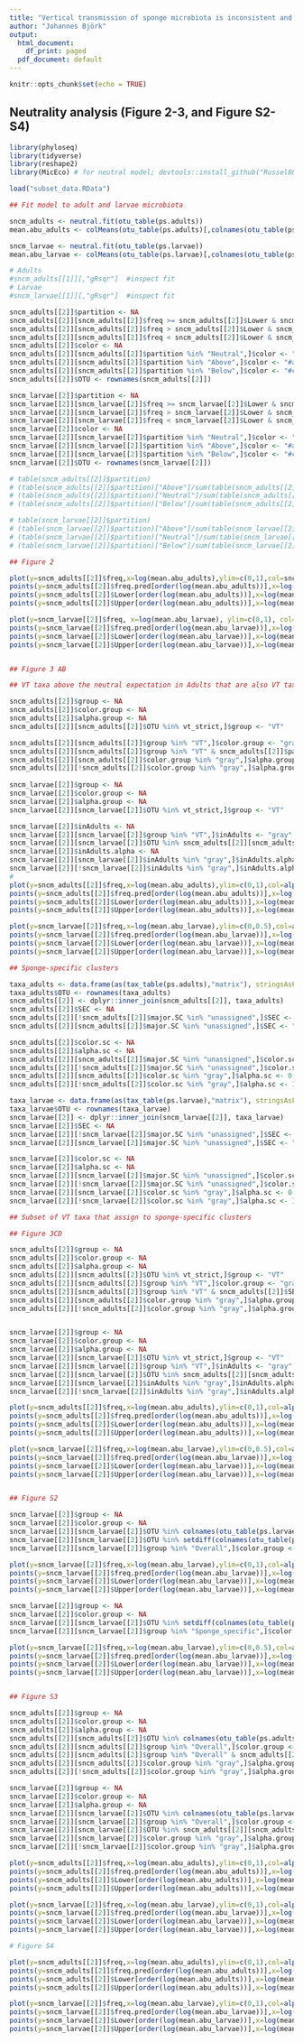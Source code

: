 ```yaml
---
title: "Vertical transmission of sponge microbiota is inconsistent and unfaithful"
author: "Johannes Björk"
output:
  html_document:
    df_print: paged
  pdf_document: default
---
```


```r
knitr::opts_chunk$set(echo = TRUE)
```

## Neutrality analysis (Figure 2-3, and Figure S2-S4)

```r

library(phyloseq)
library(tidyverse)
library(reshape2)
library(MicEco) # for neutral model; devtools::install_github("Russel88/MicEco")

load("subset_data.RData")

## Fit model to adult and larvae microbiota

sncm_adults <- neutral.fit(otu_table(ps.adults))
mean.abu_adults <- colMeans(otu_table(ps.adults)[,colnames(otu_table(ps.adults)) %in% rownames(sncm_adults[[2]])])

sncm_larvae <- neutral.fit(otu_table(ps.larvae))
mean.abu_larvae <- colMeans(otu_table(ps.larvae)[,colnames(otu_table(ps.larvae)) %in% rownames(sncm_larvae[[2]])])

# Adults
#sncm_adults[[1]][,"gRsqr"]  #inspect fit
# Larvae
#sncm_larvae[[1]][,"gRsqr"]  #inspect fit

sncm_adults[[2]]$partition <- NA
sncm_adults[[2]][sncm_adults[[2]]$freq >= sncm_adults[[2]]$Lower & sncm_adults[[2]]$freq <= sncm_adults[[2]]$Upper,]$partition <- "Neutral"
sncm_adults[[2]][sncm_adults[[2]]$freq > sncm_adults[[2]]$Lower & sncm_adults[[2]]$freq > sncm_adults[[2]]$Upper,]$partition <- "Above"
sncm_adults[[2]][sncm_adults[[2]]$freq < sncm_adults[[2]]$Lower & sncm_adults[[2]]$freq < sncm_adults[[2]]$Upper,]$partition <- "Below"
sncm_adults[[2]]$color <- NA
sncm_adults[[2]][sncm_adults[[2]]$partition %in% "Neutral",]$color <- "#bababa"
sncm_adults[[2]][sncm_adults[[2]]$partition %in% "Above",]$color <- "#a6dba0"
sncm_adults[[2]][sncm_adults[[2]]$partition %in% "Below",]$color <- "#c2a5cf"
sncm_adults[[2]]$OTU <- rownames(sncm_adults[[2]])

sncm_larvae[[2]]$partition <- NA
sncm_larvae[[2]][sncm_larvae[[2]]$freq >= sncm_larvae[[2]]$Lower & sncm_larvae[[2]]$freq <= sncm_larvae[[2]]$Upper,]$partition <- "Neutral"
sncm_larvae[[2]][sncm_larvae[[2]]$freq > sncm_larvae[[2]]$Lower & sncm_larvae[[2]]$freq > sncm_larvae[[2]]$Upper,]$partition <- "Above"
sncm_larvae[[2]][sncm_larvae[[2]]$freq < sncm_larvae[[2]]$Lower & sncm_larvae[[2]]$freq < sncm_larvae[[2]]$Upper,]$partition <- "Below"
sncm_larvae[[2]]$color <- NA
sncm_larvae[[2]][sncm_larvae[[2]]$partition %in% "Neutral",]$color <- "#bababa"
sncm_larvae[[2]][sncm_larvae[[2]]$partition %in% "Above",]$color <- "#a6dba0"
sncm_larvae[[2]][sncm_larvae[[2]]$partition %in% "Below",]$color <- "#c2a5cf"
sncm_larvae[[2]]$OTU <- rownames(sncm_larvae[[2]])

# table(sncm_adults[[2]]$partition)
# (table(sncm_adults[[2]]$partition)["Above"]/sum(table(sncm_adults[[2]]$partition)))*100
# (table(sncm_adults[[2]]$partition)["Neutral"]/sum(table(sncm_adults[[2]]$partition)))*100
# (table(sncm_adults[[2]]$partition)["Below"]/sum(table(sncm_adults[[2]]$partition)))*100

# table(sncm_larvae[[2]]$partition)
# (table(sncm_larvae[[2]]$partition)["Above"]/sum(table(sncm_larvae[[2]]$partition)))*100
# (table(sncm_larvae[[2]]$partition)["Neutral"]/sum(table(sncm_larvae[[2]]$partition)))*100
# (table(sncm_larvae[[2]]$partition)["Below"]/sum(table(sncm_larvae[[2]]$partition)))*100

## Figure 2

plot(y=sncm_adults[[2]]$freq,x=log(mean.abu_adults),ylim=c(0,1),col=sncm_adults[[2]]$color, pch=19, main="Adults", ylab="Occurrence frequency", xlab="log(Mean relative abundance)")
points(y=sncm_adults[[2]]$freq.pred[order(log(mean.abu_adults))],x=log(mean.abu_adults)[order(log(mean.abu_adults))],type="l")
points(y=sncm_adults[[2]]$Lower[order(log(mean.abu_adults))],x=log(mean.abu_adults)[order(log(mean.abu_adults))],type="l",lty=2)
points(y=sncm_adults[[2]]$Upper[order(log(mean.abu_adults))],x=log(mean.abu_adults)[order(log(mean.abu_adults))],type="l",lty=2)

plot(y=sncm_larvae[[2]]$freq, x=log(mean.abu_larvae), ylim=c(0,1), col=sncm_larvae[[2]]$color, pch=19, main="Larvae", ylab="Occurrence frequency", xlab="log(Mean relative abundance)")
points(y=sncm_larvae[[2]]$freq.pred[order(log(mean.abu_larvae))],x=log(mean.abu_larvae)[order(log(mean.abu_larvae))],type="l")
points(y=sncm_larvae[[2]]$Lower[order(log(mean.abu_larvae))],x=log(mean.abu_larvae)[order(log(mean.abu_larvae))],type="l",lty=2)
points(y=sncm_larvae[[2]]$Upper[order(log(mean.abu_larvae))],x=log(mean.abu_larvae)[order(log(mean.abu_larvae))],type="l",lty=2)


## Figure 3 AB

## VT taxa above the neutral expectation in Adults that are also VT taxa in Larvae 

sncm_adults[[2]]$group <- NA
sncm_adults[[2]]$color.group <- NA
sncm_adults[[2]]$alpha.group <- NA
sncm_adults[[2]][sncm_adults[[2]]$OTU %in% vt_strict,]$group <- "VT"

sncm_adults[[2]][sncm_adults[[2]]$group %in% "VT",]$color.group <- "gray"
sncm_adults[[2]][sncm_adults[[2]]$group %in% "VT" & sncm_adults[[2]]$partition %in% "Above",]$color.group <- "chocolate2"
sncm_adults[[2]][sncm_adults[[2]]$color.group %in% "gray",]$alpha.group <- 0.4
sncm_adults[[2]][!sncm_adults[[2]]$color.group %in% "gray",]$alpha.group <- 1
 
sncm_larvae[[2]]$group <- NA
sncm_larvae[[2]]$color.group <- NA
sncm_larvae[[2]]$alpha.group <- NA
sncm_larvae[[2]][sncm_larvae[[2]]$OTU %in% vt_strict,]$group <- "VT"

sncm_larvae[[2]]$inAdults <- NA
sncm_larvae[[2]][sncm_larvae[[2]]$group %in% "VT",]$inAdults <- "gray"
sncm_larvae[[2]][sncm_larvae[[2]]$OTU %in% sncm_adults[[2]][sncm_adults[[2]]$group %in% "VT" & sncm_adults[[2]]$partition %in% "Above",]$OTU,]$inAdults <- "chocolate2"
sncm_larvae[[2]]$inAdults.alpha <- NA
sncm_larvae[[2]][sncm_larvae[[2]]$inAdults %in% "gray",]$inAdults.alpha <- 0.4
sncm_larvae[[2]][!sncm_larvae[[2]]$inAdults %in% "gray",]$inAdults.alpha <- 1
# 
plot(y=sncm_adults[[2]]$freq,x=log(mean.abu_adults),ylim=c(0,1),col=alpha(sncm_adults[[2]]$color.group,sncm_adults[[2]]$alpha.group), pch=19, ylab="Occurrence frequency", xlab="log(Mean relative abundance)", main="Adults")
points(y=sncm_adults[[2]]$freq.pred[order(log(mean.abu_adults))],x=log(mean.abu_adults)[order(log(mean.abu_adults))],type="l")
points(y=sncm_adults[[2]]$Lower[order(log(mean.abu_adults))],x=log(mean.abu_adults)[order(log(mean.abu_adults))],type="l",lty=2)
points(y=sncm_adults[[2]]$Upper[order(log(mean.abu_adults))],x=log(mean.abu_adults)[order(log(mean.abu_adults))],type="l",lty=2)

plot(y=sncm_larvae[[2]]$freq,x=log(mean.abu_larvae),ylim=c(0,0.5),col=alpha(sncm_larvae[[2]]$inAdults,sncm_larvae[[2]]$inAdults.alpha), pch=19, ylab="Occurrence frequency", xlab="log(Mean relative abundance)", main="Larvae")
points(y=sncm_larvae[[2]]$freq.pred[order(log(mean.abu_larvae))],x=log(mean.abu_larvae)[order(log(mean.abu_larvae))],type="l")
points(y=sncm_larvae[[2]]$Lower[order(log(mean.abu_larvae))],x=log(mean.abu_larvae)[order(log(mean.abu_larvae))],type="l",lty=2)
points(y=sncm_larvae[[2]]$Upper[order(log(mean.abu_larvae))],x=log(mean.abu_larvae)[order(log(mean.abu_larvae))],type="l",lty=2)

## Sponge-specific clusters

taxa_adults <- data.frame(as(tax_table(ps.adults),"matrix"), stringsAsFactors=F)
taxa_adults$OTU <- rownames(taxa_adults)
sncm_adults[[2]] <- dplyr::inner_join(sncm_adults[[2]], taxa_adults)
sncm_adults[[2]]$SEC <- NA
sncm_adults[[2]][!sncm_adults[[2]]$major.SC %in% "unassigned",]$SEC <- "SEC"
sncm_adults[[2]][sncm_adults[[2]]$major.SC %in% "unassigned",]$SEC <- "unassigned"

sncm_adults[[2]]$color.sc <- NA
sncm_adults[[2]]$alpha.sc <- NA
sncm_adults[[2]][sncm_adults[[2]]$major.SC %in% "unassigned",]$color.sc <- "gray"
sncm_adults[[2]][!sncm_adults[[2]]$major.SC %in% "unassigned",]$color.sc <- "plum3"
sncm_adults[[2]][sncm_adults[[2]]$color.sc %in% "gray",]$alpha.sc <- 0.5
sncm_adults[[2]][!sncm_adults[[2]]$color.sc %in% "gray",]$alpha.sc <- 1

taxa_larvae <- data.frame(as(tax_table(ps.larvae),"matrix"), stringsAsFactors=F)
taxa_larvae$OTU <- rownames(taxa_larvae)
sncm_larvae[[2]] <- dplyr::inner_join(sncm_larvae[[2]], taxa_larvae)
sncm_larvae[[2]]$SEC <- NA
sncm_larvae[[2]][!sncm_larvae[[2]]$major.SC %in% "unassigned",]$SEC <- "SEC"
sncm_larvae[[2]][sncm_larvae[[2]]$major.SC %in% "unassigned",]$SEC <- "unassigned"

sncm_larvae[[2]]$color.sc <- NA
sncm_larvae[[2]]$alpha.sc <- NA
sncm_larvae[[2]][sncm_larvae[[2]]$major.SC %in% "unassigned",]$color.sc <- "gray"
sncm_larvae[[2]][!sncm_larvae[[2]]$major.SC %in% "unassigned",]$color.sc <- "plum3"
sncm_larvae[[2]][sncm_larvae[[2]]$color.sc %in% "gray",]$alpha.sc <- 0.5
sncm_larvae[[2]][!sncm_larvae[[2]]$color.sc %in% "gray",]$alpha.sc <- 1

## Subset of VT taxa that assign to sponge-specific clusters

## Figure 3CD

sncm_adults[[2]]$group <- NA
sncm_adults[[2]]$color.group <- NA
sncm_adults[[2]]$alpha.group <- NA
sncm_adults[[2]][sncm_adults[[2]]$OTU %in% vt_strict,]$group <- "VT"
sncm_adults[[2]][sncm_adults[[2]]$group %in% "VT",]$color.group <- "gray"
sncm_adults[[2]][sncm_adults[[2]]$group %in% "VT" & sncm_adults[[2]]$SEC %in% "SEC" & sncm_adults[[2]]$partition %in% "Above",]$color.group <- "plum4"
sncm_adults[[2]][sncm_adults[[2]]$color.group %in% "gray",]$alpha.group <- 0.4
sncm_adults[[2]][!sncm_adults[[2]]$color.group %in% "gray",]$alpha.group <- 1


sncm_larvae[[2]]$group <- NA
sncm_larvae[[2]]$color.group <- NA
sncm_larvae[[2]]$alpha.group <- NA
sncm_larvae[[2]][sncm_larvae[[2]]$OTU %in% vt_strict,]$group <- "VT"
sncm_larvae[[2]][sncm_larvae[[2]]$group %in% "VT",]$inAdults <- "gray"
sncm_larvae[[2]][sncm_larvae[[2]]$OTU %in% sncm_adults[[2]][sncm_adults[[2]]$group %in% "VT" & sncm_adults[[2]]$SEC %in% "SEC" & sncm_adults[[2]]$partition %in% "Above",]$OTU,]$inAdults <- "plum4"
sncm_larvae[[2]][sncm_larvae[[2]]$inAdults %in% "gray",]$inAdults.alpha <- 0.4
sncm_larvae[[2]][!sncm_larvae[[2]]$inAdults %in% "gray",]$inAdults.alpha <- 1

plot(y=sncm_adults[[2]]$freq,x=log(mean.abu_adults),ylim=c(0,1),col=alpha(sncm_adults[[2]]$color.group,sncm_adults[[2]]$alpha.group), pch=19, ylab="Occurrence frequency", xlab="log(Mean relative abundance)", main="Adults")
points(y=sncm_adults[[2]]$freq.pred[order(log(mean.abu_adults))],x=log(mean.abu_adults)[order(log(mean.abu_adults))],type="l")
points(y=sncm_adults[[2]]$Lower[order(log(mean.abu_adults))],x=log(mean.abu_adults)[order(log(mean.abu_adults))],type="l",lty=2)
points(y=sncm_adults[[2]]$Upper[order(log(mean.abu_adults))],x=log(mean.abu_adults)[order(log(mean.abu_adults))],type="l",lty=2)

plot(y=sncm_larvae[[2]]$freq,x=log(mean.abu_larvae),ylim=c(0,0.5),col=alpha(sncm_larvae[[2]]$inAdults,sncm_larvae[[2]]$inAdults.alpha), pch=19, ylab="Occurrence frequency", xlab="log(Mean relative abundance)", main="Larvae")
points(y=sncm_larvae[[2]]$freq.pred[order(log(mean.abu_larvae))],x=log(mean.abu_larvae)[order(log(mean.abu_larvae))],type="l")
points(y=sncm_larvae[[2]]$Lower[order(log(mean.abu_larvae))],x=log(mean.abu_larvae)[order(log(mean.abu_larvae))],type="l",lty=2)
points(y=sncm_larvae[[2]]$Upper[order(log(mean.abu_larvae))],x=log(mean.abu_larvae)[order(log(mean.abu_larvae))],type="l",lty=2)


## Figure S2

sncm_larvae[[2]]$group <- NA
sncm_larvae[[2]]$color.group <- NA
sncm_larvae[[2]][sncm_larvae[[2]]$OTU %in% colnames(otu_table(ps.larvae)),]$group <- "Overall"
sncm_larvae[[2]][sncm_larvae[[2]]$OTU %in% setdiff(colnames(otu_table(ps.larvae)),colnames(seqtab_water)),]$group <- "Sponge_specific"
sncm_larvae[[2]][sncm_larvae[[2]]$group %in% "Overall",]$color.group <- "gray"

plot(y=sncm_larvae[[2]]$freq,x=log(mean.abu_larvae),ylim=c(0,1),col=alpha(sncm_larvae[[2]]$color.group,sncm_larvae[[2]]$alpha.group), pch=19, ylab="Occurrence frequency", xlab="log(Mean relative abundance)", main="Larvae")
points(y=sncm_larvae[[2]]$freq.pred[order(log(mean.abu_larvae))],x=log(mean.abu_larvae)[order(log(mean.abu_larvae))],type="l")
points(y=sncm_larvae[[2]]$Lower[order(log(mean.abu_larvae))],x=log(mean.abu_larvae)[order(log(mean.abu_larvae))],type="l",lty=2)
points(y=sncm_larvae[[2]]$Upper[order(log(mean.abu_larvae))],x=log(mean.abu_larvae)[order(log(mean.abu_larvae))],type="l",lty=2)

sncm_larvae[[2]]$group <- NA
sncm_larvae[[2]]$color.group <- NA
sncm_larvae[[2]][sncm_larvae[[2]]$OTU %in% setdiff(colnames(otu_table(ps.larvae)),colnames(seqtab_water)),]$group <- "Sponge_specific"
sncm_larvae[[2]][sncm_larvae[[2]]$group %in% "Sponge_specific",]$color.group <- "burlywood2"

plot(y=sncm_larvae[[2]]$freq,x=log(mean.abu_larvae),ylim=c(0,0.5),col=alpha(sncm_larvae[[2]]$color.group,sncm_larvae[[2]]$alpha.group), pch=19, ylab="Occurrence frequency", xlab="log(Mean relative abundance)", main="Larvae")
points(y=sncm_larvae[[2]]$freq.pred[order(log(mean.abu_larvae))],x=log(mean.abu_larvae)[order(log(mean.abu_larvae))],type="l")
points(y=sncm_larvae[[2]]$Lower[order(log(mean.abu_larvae))],x=log(mean.abu_larvae)[order(log(mean.abu_larvae))],type="l",lty=2)
points(y=sncm_larvae[[2]]$Upper[order(log(mean.abu_larvae))],x=log(mean.abu_larvae)[order(log(mean.abu_larvae))],type="l",lty=2)


## Figure S3

sncm_adults[[2]]$group <- NA
sncm_adults[[2]]$color.group <- NA
sncm_adults[[2]]$alpha.group <- NA
sncm_adults[[2]][sncm_adults[[2]]$OTU %in% colnames(otu_table(ps.adults)),]$group <- "Overall"
sncm_adults[[2]][sncm_adults[[2]]$group %in% "Overall",]$color.group <- "gray"
sncm_adults[[2]][sncm_adults[[2]]$group %in% "Overall" & sncm_adults[[2]]$partition %in% "Above",]$color.group <- "steelblue2"
sncm_adults[[2]][sncm_adults[[2]]$color.group %in% "gray",]$alpha.group <- 0.5
sncm_adults[[2]][!sncm_adults[[2]]$color.group %in% "gray",]$alpha.group <- 1

sncm_larvae[[2]]$group <- NA
sncm_larvae[[2]]$color.group <- NA
sncm_larvae[[2]]$alpha.group <- NA
sncm_larvae[[2]][sncm_larvae[[2]]$OTU %in% colnames(otu_table(ps.larvae)),]$group <- "Overall"
sncm_larvae[[2]][sncm_larvae[[2]]$group %in% "Overall",]$color.group <- "gray"
sncm_larvae[[2]][sncm_larvae[[2]]$OTU %in% sncm_adults[[2]][sncm_adults[[2]]$group %in% "Overall" & sncm_adults[[2]]$partition %in% "Above",]$OTU,]$color.group <- "steelblue2"
sncm_larvae[[2]][sncm_larvae[[2]]$color.group %in% "gray",]$alpha.group <- 0.4
sncm_larvae[[2]][!sncm_larvae[[2]]$color.group %in% "gray",]$alpha.group <- 1

plot(y=sncm_adults[[2]]$freq,x=log(mean.abu_adults),ylim=c(0,1),col=alpha(sncm_adults[[2]]$color.group,sncm_adults[[2]]$alpha.group), pch=19, ylab="Occurrence frequency", xlab="log(Mean relative abundance)", main="Adults")
points(y=sncm_adults[[2]]$freq.pred[order(log(mean.abu_adults))],x=log(mean.abu_adults)[order(log(mean.abu_adults))],type="l")
points(y=sncm_adults[[2]]$Lower[order(log(mean.abu_adults))],x=log(mean.abu_adults)[order(log(mean.abu_adults))],type="l",lty=2)
points(y=sncm_adults[[2]]$Upper[order(log(mean.abu_adults))],x=log(mean.abu_adults)[order(log(mean.abu_adults))],type="l",lty=2)

plot(y=sncm_larvae[[2]]$freq,x=log(mean.abu_larvae),ylim=c(0,1),col=alpha(sncm_larvae[[2]]$color.group,sncm_larvae[[2]]$alpha.group), pch=19, ylab="Occurrence frequency", xlab="log(Mean relative abundance)", main="Larvae")
points(y=sncm_larvae[[2]]$freq.pred[order(log(mean.abu_larvae))],x=log(mean.abu_larvae)[order(log(mean.abu_larvae))],type="l")
points(y=sncm_larvae[[2]]$Lower[order(log(mean.abu_larvae))],x=log(mean.abu_larvae)[order(log(mean.abu_larvae))],type="l",lty=2)
points(y=sncm_larvae[[2]]$Upper[order(log(mean.abu_larvae))],x=log(mean.abu_larvae)[order(log(mean.abu_larvae))],type="l",lty=2)

# Figure S4

plot(y=sncm_adults[[2]]$freq,x=log(mean.abu_adults),ylim=c(0,1),col=alpha(sncm_adults[[2]]$color.sc,sncm_adults[[2]]$alpha.sc),pch=19, ylab="Occurrence frequency", xlab="log(Mean relative abundance)", main="Adults")
points(y=sncm_adults[[2]]$freq.pred[order(log(mean.abu_adults))],x=log(mean.abu_adults)[order(log(mean.abu_adults))],type="l")
points(y=sncm_adults[[2]]$Lower[order(log(mean.abu_adults))],x=log(mean.abu_adults)[order(log(mean.abu_adults))],type="l",lty=2)
points(y=sncm_adults[[2]]$Upper[order(log(mean.abu_adults))],x=log(mean.abu_adults)[order(log(mean.abu_adults))],type="l",lty=2)

plot(y=sncm_larvae[[2]]$freq,x=log(mean.abu_larvae),ylim=c(0,1),col=alpha(sncm_larvae[[2]]$color.sc,sncm_larvae[[2]]$alpha.sc),pch=19, ylab="Occurrence frequency", xlab="log(Mean relative abundance)", main="Larvae")
points(y=sncm_larvae[[2]]$freq.pred[order(log(mean.abu_larvae))],x=log(mean.abu_larvae)[order(log(mean.abu_larvae))],type="l")
points(y=sncm_larvae[[2]]$Lower[order(log(mean.abu_larvae))],x=log(mean.abu_larvae)[order(log(mean.abu_larvae))],type="l",lty=2)
points(y=sncm_larvae[[2]]$Upper[order(log(mean.abu_larvae))],x=log(mean.abu_larvae)[order(log(mean.abu_larvae))],type="l",lty=2)
```

